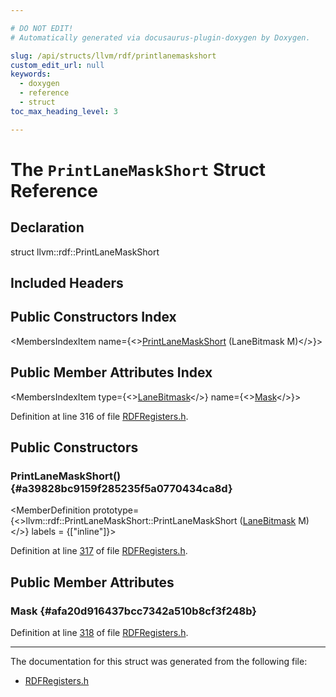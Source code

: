 ```yaml
---

# DO NOT EDIT!
# Automatically generated via docusaurus-plugin-doxygen by Doxygen.

slug: /api/structs/llvm/rdf/printlanemaskshort
custom_edit_url: null
keywords:
  - doxygen
  - reference
  - struct
toc_max_heading_level: 3

---
```





# The `PrintLaneMaskShort` Struct Reference

<DoxygenPage pluginConfig={pluginConfig}>



## Declaration

<CodeBlock>struct llvm::rdf::PrintLaneMaskShort</CodeBlock>

## Included Headers

<IncludesList>
<IncludesListItem
  filePath="llvm/CodeGen/RDFRegisters.h"
  permalink="/docs/api/files/include/include/llvm/include/llvm/codegen/rdfregisters-h"
  isLocal="true" />
</IncludesList>

## Public Constructors Index

<MembersIndex>

<MembersIndexItem
  name={<><a href="#a39828bc9159f285235f5a0770434ca8d">PrintLaneMaskShort</a> (LaneBitmask M)</>}>
</MembersIndexItem>

</MembersIndex>

## Public Member Attributes Index

<MembersIndex>

<MembersIndexItem
  type={<><a href="/docs/api/structs/llvm/lanebitmask">LaneBitmask</a></>}
  name={<><a href="#afa20d916437bcc7342a510b8cf3f248b">Mask</a></>}>
</MembersIndexItem>

</MembersIndex>


Definition at line 316 of file <a href="/docs/api/files/include/include/llvm/include/llvm/codegen/rdfregisters-h">RDFRegisters.h</a>.

<SectionDefinition>

## Public Constructors

### PrintLaneMaskShort() {#a39828bc9159f285235f5a0770434ca8d}

<MemberDefinition
  prototype={<>llvm::rdf::PrintLaneMaskShort::PrintLaneMaskShort (<a href="/docs/api/structs/llvm/lanebitmask">LaneBitmask</a> M)</>}
  labels = {["inline"]}>

Definition at line <a href="/docs/api/files/include/include/llvm/include/llvm/codegen/rdfregisters-h/#l00317">317</a> of file <a href="/docs/api/files/include/include/llvm/include/llvm/codegen/rdfregisters-h">RDFRegisters.h</a>.
</MemberDefinition>

</SectionDefinition>

<SectionDefinition>

## Public Member Attributes

### Mask {#afa20d916437bcc7342a510b8cf3f248b}

<MemberDefinition
  prototype="LaneBitmask llvm::rdf::PrintLaneMaskShort::Mask">

Definition at line <a href="/docs/api/files/include/include/llvm/include/llvm/codegen/rdfregisters-h/#l00318">318</a> of file <a href="/docs/api/files/include/include/llvm/include/llvm/codegen/rdfregisters-h">RDFRegisters.h</a>.
</MemberDefinition>

</SectionDefinition>

<hr/>

The documentation for this struct was generated from the following file:

<ul>
<li><a href="/docs/api/files/include/include/llvm/include/llvm/codegen/rdfregisters-h">RDFRegisters.h</a></li>
</ul>

</DoxygenPage>
